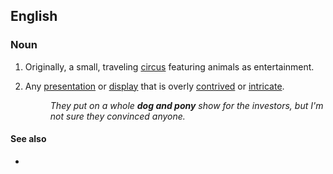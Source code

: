 ==English==

===Noun===
{{en-noun|sg=[[dog]] [[and]] [[pony]] [[show]]}}

# Originally, a small, traveling [[circus]] featuring animals as entertainment.
# {{idiom}} Any [[presentation]] or [[display]] that is overly [[contrived]] or [[intricate]].
#: ''They put on a whole '''dog and pony''' show for the investors, but I'm not sure they convinced anyone.''

====See also====
*{{pedia}}